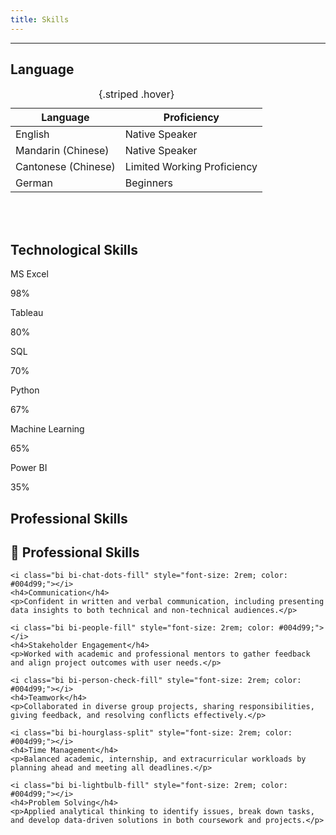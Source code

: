 ```yaml
---
title: Skills
---
```



---

## Language

| Language   | Proficiency                           |
|----------------------|-----------------------------|
| English              | Native Speaker              |
| Mandarin (Chinese)   | Native Speaker              |
| Cantonese (Chinese)  | Limited Working Proficiency |
| German               | Beginners                   |

: {.striped .hover}

<br><br> 

## Technological Skills

<p>MS Excel</p>
<div class="container">
  <div class="skills excel">98%</div>
</div>

<p>Tableau</p>
<div class="container">
  <div class="skills tableau">80%</div>
</div>

<p>SQL</p>
<div class="container">
  <div class="skills sql">70%</div>
</div>

<p>Python</p>
<div class="container">
  <div class="skills python">67%</div>
</div>

<p>Machine Learning</p>
<div class="container">
  <div class="skills ml">65%</div>
</div>

<p>Power BI</p>
<div class="container">
  <div class="skills powerbi">35%</div>
</div>




## Professional Skills

## 🤝 Professional Skills

<div class="skills-grid">

  <div class="skill-card">
    <i class="bi bi-chat-dots-fill" style="font-size: 2rem; color: #004d99;"></i>
    <h4>Communication</h4>
    <p>Confident in written and verbal communication, including presenting data insights to both technical and non-technical audiences.</p>
  </div>

  <div class="skill-card">
    <i class="bi bi-people-fill" style="font-size: 2rem; color: #004d99;"></i>
    <h4>Stakeholder Engagement</h4>
    <p>Worked with academic and professional mentors to gather feedback and align project outcomes with user needs.</p>
  </div>

  <div class="skill-card">
    <i class="bi bi-person-check-fill" style="font-size: 2rem; color: #004d99;"></i>
    <h4>Teamwork</h4>
    <p>Collaborated in diverse group projects, sharing responsibilities, giving feedback, and resolving conflicts effectively.</p>
  </div>

  <div class="skill-card">
    <i class="bi bi-hourglass-split" style="font-size: 2rem; color: #004d99;"></i>
    <h4>Time Management</h4>
    <p>Balanced academic, internship, and extracurricular workloads by planning ahead and meeting all deadlines.</p>
  </div>

  <div class="skill-card">
    <i class="bi bi-lightbulb-fill" style="font-size: 2rem; color: #004d99;"></i>
    <h4>Problem Solving</h4>
    <p>Applied analytical thinking to identify issues, break down tasks, and develop data-driven solutions in both coursework and projects.</p>
  </div>

</div>
